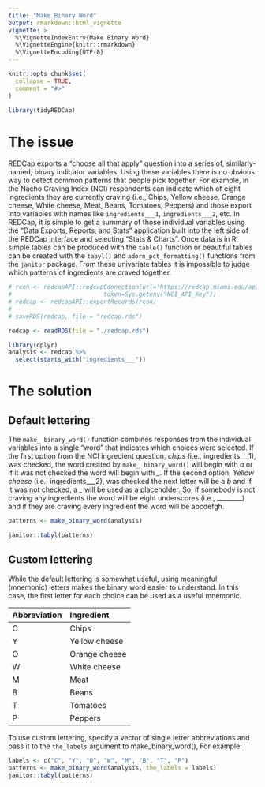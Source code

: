 ```yaml
---
title: "Make Binary Word"
output: rmarkdown::html_vignette
vignette: >
  %\VignetteIndexEntry{Make Binary Word}
  %\VignetteEngine{knitr::rmarkdown}
  %\VignetteEncoding{UTF-8}
---
```


```r
knitr::opts_chunk$set(
  collapse = TRUE,
  comment = "#>"
)
```

```r
library(tidyREDCap)
```

# The issue

REDCap exports a "choose all that apply" question into a series of, similarly-named, binary indicator variables. Using these variables there is no obvious way to detect common patterns that people pick together.  For example, in the Nacho Craving Index (NCI) respondents can indicate which of eight ingredients they are currently craving (i.e., Chips, Yellow cheese, Orange cheese, White cheese, Meat, Beans, Tomatoes, Peppers) and those export into variables with names like `ingredients___1`, `ingredients___2`, etc. In REDCap, it is simple to get a summary of those individual variables using the "Data Exports, Reports, and Stats" application built into the left side of the REDCap interface and selecting "Stats & Charts". Once data is in R, simple tables can be produced with the `table()` function or beautiful tables can be created with the `tabyl()` and `adorn_pct_formatting()` functions from the `janitor` package. From these univariate tables it is impossible to judge which patterns of ingredients are craved together.  

```r

# rcon <- redcapAPI::redcapConnection(url='https://redcap.miami.edu/api/', 
#                          token=Sys.getenv("NCI_API_Key"))
# redcap <- redcapAPI::exportRecords(rcon)
# 
# saveRDS(redcap, file = "redcap.rds")

redcap <- readRDS(file = "./redcap.rds")

library(dplyr)
analysis <- redcap %>% 
  select(starts_with("ingredients___"))

```

# The solution
## Default lettering
The `make_ binary_word()` function combines responses from the individual variables into a single "word" that indicates which choices were selected. If the first option from the NCI ingredient question, *chips* (i.e., ingredients\_\_\_1), was checked, the word created by `make_ binary_word()` will begin with *a* or if it was not checked the word will begin with *\_*. If the second option, *Yellow cheese* (i.e., ingredients\_\_\_2), was checked the next letter will be a *b* and if it was not checked, a *\_* will be used as a placeholder.  So, if somebody is not craving any ingredients the word will be eight underscores (i.e., \_\_\_\_\_\_\_\_) and if they are craving every ingredient the word will be abcdefgh.

```r
patterns <- make_binary_word(analysis) 

janitor::tabyl(patterns)
```


## Custom lettering
While the default lettering is somewhat useful, using meaningful (mnemonic) letters makes the binary word easier to understand.  In this case, the first letter for each choice can be used as a useful mnemonic.

| Abbreviation | Ingredient |
| :---------- | :---------- |
| C |	Chips |
| Y |	Yellow cheese |
| O |	Orange cheese |
| W |	White cheese |
| M |	Meat |
| B |	Beans |
| T |	Tomatoes |
| P |	Peppers |

To use custom lettering, specify a vector of single letter abbreviations and pass it to the `the_labels` argument to make_binary_word(),  For example:

```r
labels <- c("C", "Y", "O", "W", "M", "B", "T", "P")
patterns <- make_binary_word(analysis, the_labels = labels)
janitor::tabyl(patterns)
```


